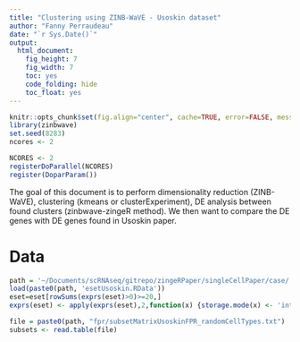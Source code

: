 ```yaml
---
title: "Clustering using ZINB-WaVE - Usoskin dataset"
author: "Fanny Perraudeau"
date: "`r Sys.Date()`"
output: 
  html_document: 
    fig_height: 7
    fig_width: 7
    toc: yes
    code_folding: hide
    toc_float: yes
---
```


```r
knitr::opts_chunk$set(fig.align="center", cache=TRUE, error=FALSE, message=FALSE, warning=TRUE)
library(zinbwave)
set.seed(8283)
ncores <- 2
```

```r
NCORES <- 2
registerDoParallel(NCORES)
register(DoparParam())
```

The goal of this document is to perform dimensionality reduction (ZINB-WaVE), clustering (kmeans or clusterExperiment), DE analysis between found clusters (zinbwave-zingeR method). We then want to compare the DE genes with DE genes found in Usoskin paper.

# Data
```r
path = '~/Documents/scRNAseq/gitrepo/zingeRPaper/singleCellPaper/case/'
load(paste0(path, 'esetUsoskin.RData'))
eset=eset[rowSums(exprs(eset)>0)>=20,]
exprs(eset) <- apply(exprs(eset),2,function(x) {storage.mode(x) <- 'integer'; x})

file = paste0(path, "fpr/subsetMatrixUsoskinFPR_randomCellTypes.txt")
subsets <- read.table(file)
```